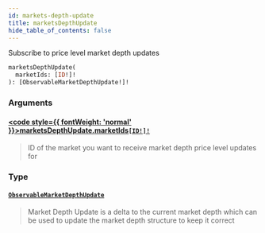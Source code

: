 ```yaml
---
id: markets-depth-update
title: marketsDepthUpdate
hide_table_of_contents: false
---
```








Subscribe to price level market depth updates

```graphql
marketsDepthUpdate(
  marketIds: [ID!]!
): [ObservableMarketDepthUpdate!]!
```


### Arguments

#### [<code style={{ fontWeight: 'normal' }}>marketsDepthUpdate.<b>marketIds</b></code>](#)<Bullet />[`[ID!]!`](/testnet/api/graphql/scalars/id) <Badge class="secondary" text="non-null"/> <Badge class="secondary" text="scalar"/>
> ID of the market you want to receive market depth price level updates for
> 

### Type

#### [`ObservableMarketDepthUpdate`](/testnet/api/graphql/objects/observable-market-depth-update) <Badge class="secondary" text="object"/>
> Market Depth Update is a delta to the current market depth which can be used to update the
market depth structure to keep it correct
> 





